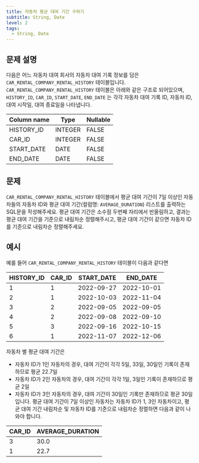 ```yaml
---
title: 자동차 평균 대여 기간 구하기
subtitle: String, Date
level: 2
tags:
  - String, Date
---
```


## 문제 설명

다음은 어느 자동차 대여 회사의 자동차 대여 기록 정보를 담은 `CAR_RENTAL_COMPANY_RENTAL_HISTORY` 테이블입니다. `CAR_RENTAL_COMPANY_RENTAL_HISTORY` 테이블은 아래와 같은 구조로 되어있으며, `HISTORY_ID`, `CAR_ID`, `START_DATE`, `END_DATE` 는 각각 자동차 대여 기록 ID, 자동차 ID, 대여 시작일, 대여 종료일을 나타냅니다.

| Column name | Type    | Nullable |
| ----------- | ------- | -------- |
| HISTORY_ID  | INTEGER | FALSE    |
| CAR_ID      | INTEGER | FALSE    |
| START_DATE  | DATE    | FALSE    |
| END_DATE    | DATE    | FALSE    |

## 문제

`CAR_RENTAL_COMPANY_RENTAL_HISTORY` 테이블에서 평균 대여 기간이 7일 이상인 자동차들의 자동차 ID와 평균 대여 기간(컬럼명: `AVERAGE_DURATION`) 리스트를 출력하는 SQL문을 작성해주세요. 평균 대여 기간은 소수점 두번째 자리에서 반올림하고, 결과는 평균 대여 기간을 기준으로 내림차순 정렬해주시고, 평균 대여 기간이 같으면 자동차 ID를 기준으로 내림차순 정렬해주세요.

## 예시

예를 들어 `CAR_RENTAL_COMPANY_RENTAL_HISTORY` 테이블이 다음과 같다면

| HISTORY_ID | CAR_ID | START_DATE | END_DATE   |
| ---------- | ------ | ---------- | ---------- |
| 1          | 1      | 2022-09-27 | 2022-10-01 |
| 2          | 1      | 2022-10-03 | 2022-11-04 |
| 3          | 2      | 2022-09-05 | 2022-09-05 |
| 4          | 2      | 2022-09-08 | 2022-09-10 |
| 5          | 3      | 2022-09-16 | 2022-10-15 |
| 6          | 1      | 2022-11-07 | 2022-12-06 |

자동차 별 평균 대여 기간은

- 자동차 ID가 1인 자동차의 경우, 대여 기간이 각각 5일, 33일, 30일인 기록이 존재하므로 평균 22.7일
- 자동차 ID가 2인 자동차의 경우, 대여 기간이 각각 1일, 3일인 기록이 존재하므로 평균 2일
- 자동차 ID가 3인 자동차의 경우, 대여 기간이 30일인 기록만 존재하므로 평균 30일 입니다. 평균 대여 기간이 7일 이상인 자동차는 자동차 ID가 1, 3인 자동차이고, 평균 대여 기간 내림차순 및 자동차 ID를 기준으로 내림차순 정렬하면 다음과 같이 나와야 합니다.

| CAR_ID | AVERAGE_DURATION |
| ------ | ---------------- |
| 3      | 30.0             |
| 1      | 22.7             |
